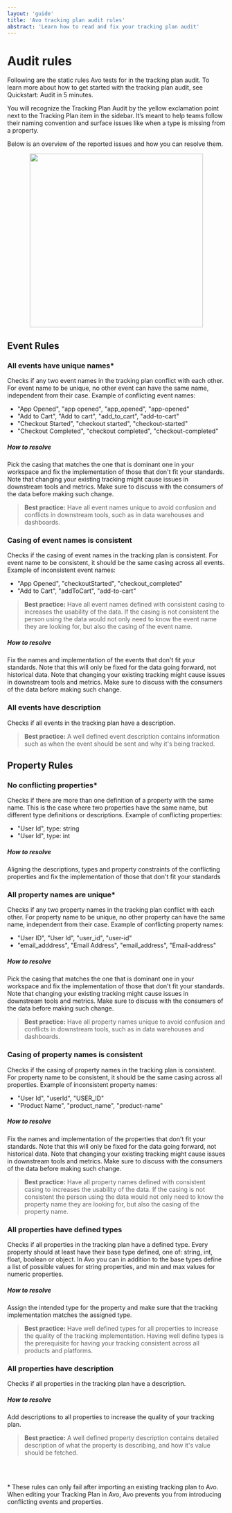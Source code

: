 ```yaml
---
layout: 'guide'
title: 'Avo tracking plan audit rules'
abstract: 'Learn how to read and fix your tracking plan audit'
---
```



# Audit rules

Following are the static rules Avo tests for in the tracking plan audit. To learn more about how to get started with the tracking plan audit, see <Link passHref href="/audit/quickstart"><a>Quickstart: Audit in 5 minutes</a></Link>.

You will recognize the Tracking Plan Audit by the yellow exclamation point next to the Tracking Plan item in the sidebar. It’s meant to help teams follow their naming convention and surface issues like when a type is missing from a property.

Below is an overview of the reported issues and how you can resolve them.

<center>
  <img width="400" src={require('../../images/audit/audit.png')} />
</center>

## Event Rules

### All events have unique names*

Checks if any two event names in the tracking plan conflict with each other. For event name to be unique, no other event can have the same name, independent from their case. Example of conflicting event names:

- "App Opened", "app opened", "app_opened", "app-opened"
- "Add to Cart", "Add to cart", "add_to_cart", "add-to-cart"
- "Checkout Started", "checkout started", "checkout-started"
- "Checkout Completed", "checkout completed", "checkout-completed"

##### How to resolve

Pick the casing that matches the one that is dominant one in your workspace and fix the implementation of those that don't fit your standards. Note that changing your existing tracking might cause issues in downstream tools and metrics. Make sure to discuss with the consumers of the data before making such change.

> **Best practice:** Have all event names unique to avoid confusion and conflicts in downstream tools, such as in data warehouses and dashboards.

### Casing of event names is consistent

Checks if the casing of event names in the tracking plan is consistent. For event name to be consistent, it should be the same casing across all events. Example of inconsistent event names:

- "App Opened", "checkoutStarted", "checkout_completed"
- "Add to Cart", "addToCart", "add-to-cart"

> **Best practice:** Have all event names defined with consistent casing to increases the usability of the data. If the casing is not consistent the person using the data would not only need to know the event name they are looking for, but also the casing of the event name.

##### How to resolve

Fix the names and implementation of the events that don't fit your standards. Note that this will only be fixed for the data going forward, not historical data. Note that changing your existing tracking might cause issues in downstream tools and metrics. Make sure to discuss with the consumers of the data before making such change.

### All events have description

Checks if all events in the tracking plan have a description.

> **Best practice:** A well defined event description contains information such as when the event should be sent and why it's being tracked.

## Property Rules

### No conflicting properties*

Checks if there are more than one definition of a property with the same name. This is the case where two properties have the same name, but different type definitions or descriptions. Example of conflicting properties:

- "User Id", type: string
- "User Id", type: int

##### How to resolve

Aligning the descriptions, types and property constraints of the conflicting properties and fix the implementation of those that don't fit your standards

### All property names are unique*

Checks if any two property names in the tracking plan conflict with each other. For property name to be unique, no other property can have the same name, independent from their case. Example of conflicting property names:

- "User ID", "User Id", "user_id", "user-id"
- "email_adddress", "Email Address", "email_address", "Email-address"

##### How to resolve

Pick the casing that matches the one that is dominant one in your workspace and fix the implementation of those that don't fit your standards. Note that changing your existing tracking might cause issues in downstream tools and metrics. Make sure to discuss with the consumers of the data before making such change.

> **Best practice:** Have all property names unique to avoid confusion and conflicts in downstream tools, such as in data warehouses and dashboards.

### Casing of property names is consistent

Checks if the casing of property names in the tracking plan is consistent. For property name to be consistent, it should be the same casing across all properties. Example of inconsistent property names:

- "User Id", "userId", "USER_ID"
- "Product Name", "product_name", "product-name"

##### How to resolve

Fix the names and implementation of the properties that don't fit your standards. Note that this will only be fixed for the data going forward, not historical data. Note that changing your existing tracking might cause issues in downstream tools and metrics. Make sure to discuss with the consumers of the data before making such change.

> **Best practice:** Have all property names defined with consistent casing to increases the usability of the data. If the casing is not consistent the person using the data would not only need to know the property name they are looking for, but also the casing of the property name.

### All properties have defined types

Checks if all properties in the tracking plan have a defined type. Every property should at least have their base type defined, one of: string, int, float, boolean or object. In Avo you can in addition to the base types define a list of possible values for string properties, and min and max values for numeric properties.

##### How to resolve

Assign the intended type for the property and make sure that the tracking implementation matches the assigned type.

> **Best practice:** Have well defined types for all properties to increase the quality of the tracking implementation. Having well define types is the prerequisite for having your tracking consistent across all products and platforms.

### All properties have description

Checks if all properties in the tracking plan have a description.

##### How to resolve

Add descriptions to all properties to increase the quality of your tracking plan.

> **Best practice:** A well defined property description contains detailed description of what the property is describing, and how it's value should be fetched.

<br />
<br />

\* These rules can only fail after importing an existing tracking plan to Avo. When editing your Tracking Plan in Avo, Avo prevents you from introducing conflicting events and properties.
